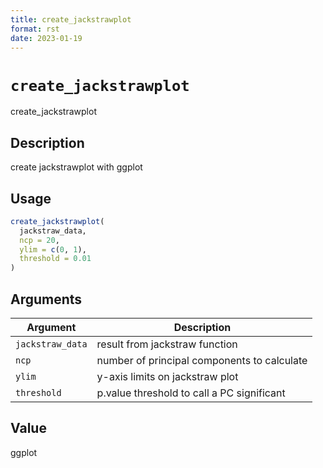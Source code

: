 ```yaml
--- 
title: create_jackstrawplot 
format: rst 
date: 2023-01-19 
--- 
```

# `create_jackstrawplot`

create_jackstrawplot


## Description

create jackstrawplot with ggplot


## Usage

```r
create_jackstrawplot(
  jackstraw_data,
  ncp = 20,
  ylim = c(0, 1),
  threshold = 0.01
)
```


## Arguments

Argument      |Description
------------- |----------------
`jackstraw_data`     |     result from jackstraw function
`ncp`     |     number of principal components to calculate
`ylim`     |     y-axis limits on jackstraw plot
`threshold`     |     p.value threshold to call a PC significant


## Value

ggplot



